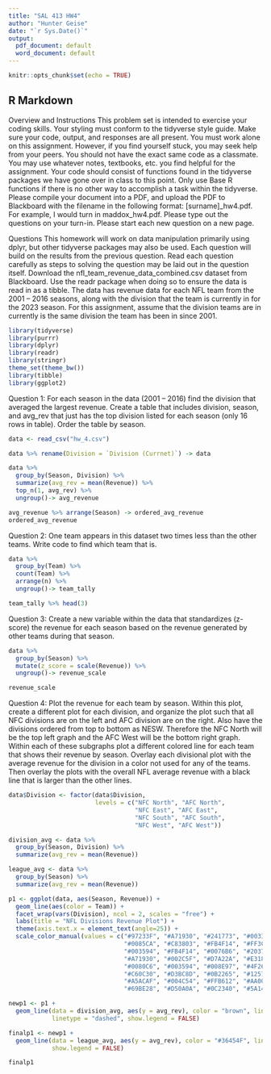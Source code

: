 ```yaml
---
title: "SAL 413 HW4"
author: "Hunter Geise"
date: "`r Sys.Date()`"
output:
  pdf_document: default
  word_document: default
---
```


```r
knitr::opts_chunk$set(echo = TRUE)
```

## R Markdown


Overview and Instructions
This problem set is intended to exercise your coding skills. Your styling must conform to the tidyverse style guide. Make sure your code, output, and responses are all present. You must work alone on this assignment. However, if you find yourself stuck, you may seek help from your peers. You should not have the exact same code as a classmate. You may use whatever notes, textbooks, etc. you find helpful for the assignment.
Your code should consist of functions found in the tidyverse packages we have gone over in class to this point. Only use Base R functions if there is no other way to accomplish a task within the tidyverse.
Please compile your document into a PDF, and upload the PDF to Blackboard with the filename in the following format: [surname]\_hw4.pdf. For example, I would turn in maddox\_hw4.pdf. Please type out the questions on your turn-in. Please start each new question on a new page.

Questions
This homework will work on data manipulation primarily using dplyr, but other tidyverse packages may also be used. Each question will build on the results from the previous question. Read each question carefully as steps to solving the question may be laid out in the question itself.
Download the nfl_team_revenue_data_combined.csv dataset from Blackboard. Use the readr package when doing so to ensure the data is read in as a tibble. The data has revenue data for each NFL team from the 2001 – 2016 seasons, along with the division that the team is currently in for the 2023 season. For this assignment, assume that the division teams are in currently is the same division the team has been in since 2001.

```r
library(tidyverse)
library(purrr)
library(dplyr)
library(readr)
library(stringr)
theme_set(theme_bw())
library(tibble)
library(ggplot2)
```
\newpage

Question 1:
For each season in the data (2001 – 2016) find the division that averaged the largest revenue. Create a table that includes division, season, and avg_rev that just has the top division listed for each season
(only 16 rows in table). Order the table by season.
```r
data <- read_csv("hw_4.csv")

data %>% rename(Division = `Division (Currnet)`) -> data

data %>% 
  group_by(Season, Division) %>%
  summarize(avg_rev = mean(Revenue)) %>%
  top_n(1, avg_rev) %>%
  ungroup()-> avg_revenue

avg_revenue %>% arrange(Season) -> ordered_avg_revenue
ordered_avg_revenue
```
\newpage

Question 2:
One team appears in this dataset two times less than the other teams. Write code to find which team that is.
```r
data %>% 
  group_by(Team) %>%
  count(Team) %>%
  arrange(n) %>%
  ungroup()-> team_tally

team_tally %>% head(3)
```
\newpage

Question 3:
Create a new variable within the data that standardizes (z-score) the revenue for each season based on the revenue generated by other teams during that season.
```r
data %>% 
  group_by(Season) %>%
  mutate(z_score = scale(Revenue)) %>%
  ungroup()-> revenue_scale

revenue_scale
```
\newpage

Question 4:
Plot the revenue for each team by season. Within this plot, create a different plot for each division, and organize the plot such that all NFC divisions are on the left and AFC division are on the right. Also have the divisions ordered from top to bottom as NESW. Therefore the NFC North will be the top left graph and the AFC West will be the bottom right graph. Within each of these subgraphs plot a different colored line for each team that shows their revenue by season. Overlay each divisional plot with the average revenue for the division in a color not used for any of the teams. Then overlay the plots with the overall NFL average revenue with a black line that is larger than the other lines.
```r
data$Division <- factor(data$Division,
                        levels = c("NFC North", "AFC North",
                                   "NFC East", "AFC East",
                                   "NFC South", "AFC South",
                                   "NFC West", "AFC West"))

division_avg <- data %>% 
  group_by(Season, Division) %>%
  summarize(avg_rev = mean(Revenue))

league_avg <- data %>% 
  group_by(Season) %>%
  summarize(avg_rev = mean(Revenue))

p1 <- ggplot(data, aes(Season, Revenue)) +
  geom_line(aes(color = Team)) +
  facet_wrap(vars(Division), ncol = 2, scales = "free") +
  labs(title = "NFL Divisions Revenue Plot") +
  theme(axis.text.x = element_text(angle=25)) +
  scale_color_manual(values = c("#97233F", "#A71930", "#241773", "#00338D",
                                "#0085CA", "#C83803", "#FB4F14", "#FF3C00",
                                "#003594", "#FB4F14", "#0076B6", "#203731",
                                "#A71930", "#002C5F", "#D7A22A", "#E31837", 
                                "#0080C6", "#003594", "#008E97", "#4F2683", 
                                "#C60C30", "#D3BC8D", "#0B2265", "#125740",
                                "#A5ACAF", "#004C54", "#FFB612", "#AA0000", 
                                "#69BE28", "#D50A0A", "#0C2340", "#5A1414"))

newp1 <- p1 +
  geom_line(data = division_avg, aes(y = avg_rev), color = "brown", linewidth = .6, 
            linetype = "dashed", show.legend = FALSE)

finalp1 <- newp1 + 
  geom_line(data = league_avg, aes(y = avg_rev), color = "#36454F", linewidth = .8,
            show.legend = FALSE)

finalp1
```
\newpage


